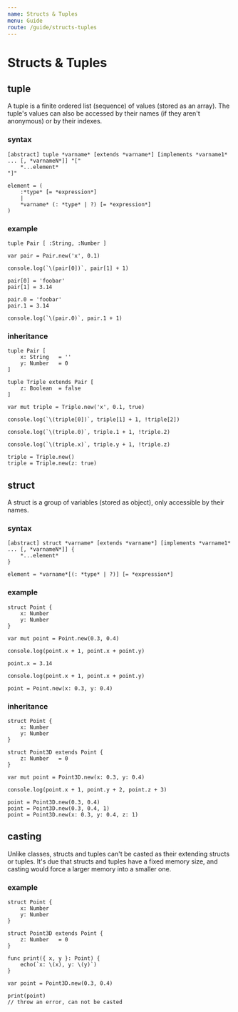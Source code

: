 ```yaml
---
name: Structs & Tuples
menu: Guide
route: /guide/structs-tuples
---
```


# Structs & Tuples

## tuple

A tuple is a finite ordered list (sequence) of values (stored as an array).
The tuple's values can also be accessed by their names (if they aren't anonymous) or by their indexes.

### syntax

```syntax
[abstract] tuple *varname* [extends *varname*] [implements *varname1* ... [, *varnameN*]] "["
	*...element*
"]"

element = (
	:*type* [= *expression*]
	|
	*varname* (: *type* | ?) [= *expression*]
)
```

### example

```kaoscript
tuple Pair [ :String, :Number ]

var pair = Pair.new('x', 0.1)

console.log(`\(pair[0])`, pair[1] + 1)

pair[0] = 'foobar'
pair[1] = 3.14

pair.0 = 'foobar'
pair.1 = 3.14

console.log(`\(pair.0)`, pair.1 + 1)
```

### inheritance

```kaoscript
tuple Pair [
	x: String	= ''
	y: Number	= 0
]

tuple Triple extends Pair [
	z: Boolean	= false
]

var mut triple = Triple.new('x', 0.1, true)

console.log(`\(triple[0])`, triple[1] + 1, !triple[2])

console.log(`\(triple.0)`, triple.1 + 1, !triple.2)

console.log(`\(triple.x)`, triple.y + 1, !triple.z)

triple = Triple.new()
triple = Triple.new(z: true)
```

## struct

A struct is a group of variables (stored as object), only accessible by their names.

### syntax

```syntax
[abstract] struct *varname* [extends *varname*] [implements *varname1* ... [, *varnameN*]] {
	*...element*
}

element = *varname*[(: *type* | ?)] [= *expression*]
```

### example

```kaoscript
struct Point {
    x: Number
    y: Number
}

var mut point = Point.new(0.3, 0.4)

console.log(point.x + 1, point.x + point.y)

point.x = 3.14

console.log(point.x + 1, point.x + point.y)

point = Point.new(x: 0.3, y: 0.4)
```

### inheritance

```kaoscript
struct Point {
    x: Number
    y: Number
}

struct Point3D extends Point {
	z: Number	= 0
}

var mut point = Point3D.new(x: 0.3, y: 0.4)

console.log(point.x + 1, point.y + 2, point.z + 3)

point = Point3D.new(0.3, 0.4)
point = Point3D.new(0.3, 0.4, 1)
point = Point3D.new(x: 0.3, y: 0.4, z: 1)
```

## casting

Unlike classes, structs and tuples can't be casted as their extending structs or tuples.
It's due that structs and tuples have a fixed memory size, and casting would force a larger memory into a smaller one.

### example

```kaoscript
struct Point {
    x: Number
    y: Number
}

struct Point3D extends Point {
	z: Number	= 0
}

func print({ x, y }: Point) {
	echo(`x: \(x), y: \(y)`)
}

var point = Point3D.new(0.3, 0.4)

print(point)
// throw an error, can not be casted
```
